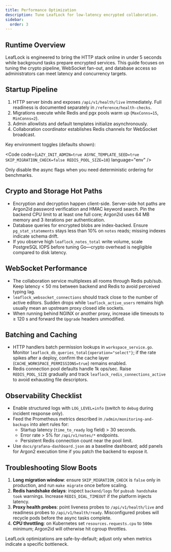 ```yaml
---
title: Performance Optimization
description: Tune LeafLock for low-latency encrypted collaboration.
sidebar:
  order: 3
---
```



## Runtime Overview
LeafLock is engineered to bring the HTTP stack online in under 5 seconds while background tasks prepare encrypted services. This guide focuses on tuning the crypto pipeline, WebSocket fan-out, and database access so administrators can meet latency and concurrency targets.

## Startup Pipeline
1. HTTP server binds and exposes `/api/v1/health/live` immediately. Full readiness is documented separately in `/reference/health-checks`.
2. Migrations execute while Redis and pgx pools warm up (`MaxConns=15`, `MinConns=2`).
3. Admin allowlists and default templates initialize asynchronously.
4. Collaboration coordinator establishes Redis channels for WebSocket broadcast.

Key environment toggles (defaults shown):

<Code
  code={`LAZY_INIT_ADMIN=true
ASYNC_TEMPLATE_SEED=true
SKIP_MIGRATION_CHECK=false
REDIS_POOL_SIZE=10`}
  language="env"
/>

Only disable the async flags when you need deterministic ordering for benchmarks.

## Crypto and Storage Hot Paths
- Encryption and decryption happen client-side. Server-side hot paths are Argon2id password verification and HMAC keyword search. Pin the backend CPU limit to at least one full core; Argon2id uses 64 MB memory and 3 iterations per authentication.
- Database queries for encrypted blobs are index-backed. Ensure `pg_stat_statements` stays less than 10% on `notes` reads; missing indexes indicate schema drift.
- If you observe high `leaflock_notes_total` write volume, scale PostgreSQL IOPS before tuning Go—crypto overhead is negligible compared to disk latency.

## WebSocket Performance
- The collaboration service multiplexes all rooms through Redis pub/sub. Keep latency < 50 ms between backend and Redis to avoid perceived typing lag.
- `leaflock_websocket_connections` should track close to the number of active editors. Sudden drops while `leaflock_active_users` remains high usually mean an upstream proxy closed idle sockets.
- When running behind NGINX or another proxy, increase idle timeouts to ≥ 120 s and forward the `Upgrade` headers unmodified.

## Batching and Caching
- HTTP handlers batch permission lookups in `workspace_service.go`. Monitor `leaflock_db_queries_total{operation="select"}`; if the rate spikes after a deploy, confirm the cache layer (`CACHE_WORKSPACE_PERMISSIONS=true`) remains enabled.
- Redis connection pool defaults handle 1k ops/sec. Raise `REDIS_POOL_SIZE` gradually and track `leaflock_redis_connections_active` to avoid exhausting file descriptors.

## Observability Checklist
- Enable structured logs with `LOG_LEVEL=info` (switch to `debug` during incident response only).
- Feed the Prometheus metrics described in `/admin/monitoring-and-backups` into alert rules for:
  - Startup latency (`time_to_ready` log field) > 30 seconds.
  - Error rate > 5% for `/api/v1/notes/*` endpoints.
  - Persistent Redis connection count near the pool limit.
- Use `docs/grafana-dashboard.json` as a baseline dashboard; add panels for Argon2 execution time if you patch the backend to expose it.

## Troubleshooting Slow Boots
1. **Long migration window**: ensure `SKIP_MIGRATION_CHECK` is `false` only in production, and run `make migrate` once before scaling.
2. **Redis handshake delays**: inspect `backend/logs` for `pubsub handshake took` warnings. Increase `REDIS_DIAL_TIMEOUT` if the platform injects latency.
3. **Proxy health probes**: point liveness probes to `/api/v1/health/live` and readiness probes to `/api/v1/health/ready`. Misconfigured probes will recycle pods before the async tasks complete.
4. **CPU throttling**: on Kubernetes set `resources.requests.cpu` to `500m` minimum; Argon2id will otherwise hit cgroup throttles.

LeafLock optimizations are safe-by-default; adjust only when metrics indicate a specific bottleneck.
